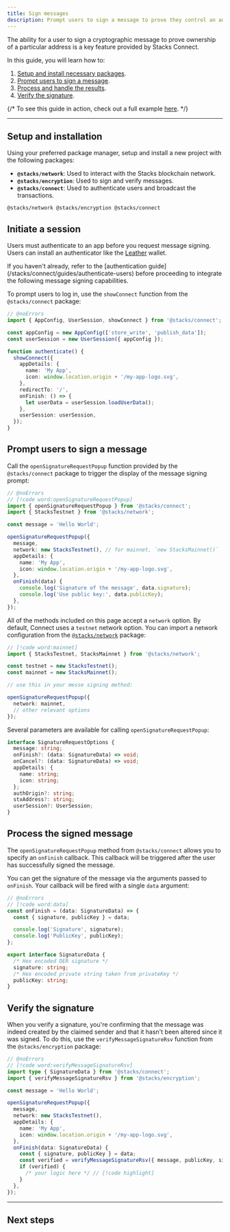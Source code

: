 ```yaml
---
title: Sign messages
description: Prompt users to sign a message to prove they control an address or authorize an in-app action.
---
```






The ability for a user to sign a cryptographic message to prove ownership of a particular address is a key feature provided by Stacks Connect.

In this guide, you will learn how to:

1. [Setup and install necessary packages](#setup-and-installation).
2. [Prompt users to sign a message](#prompt-users-to-sign-a-message).
3. [Process and handle the results](#process-the-signed-message).
4. [Verify the signature](#verify-the-signature).

{/* <Callout>To see this guide in action, check out a full example [here](https://github.com/hiro-so/stacks-connect-example).</Callout> */}

---

## Setup and installation

Using your preferred package manager, setup and install a new project with the following packages:

- **`@stacks/network`**: Used to interact with the Stacks blockchain network.
- **`@stacks/encryption`**: Used to sign and verify messages.
- **`@stacks/connect`**: Used to authenticate users and broadcast the transactions.

```package-install
@stacks/network @stacks/encryption @stacks/connect
```

## Initiate a session

Users must authenticate to an app before you request message signing. Users can install an authenticator like the [Leather](https://leather.io/install-desktop) wallet.

<Callout>
  If you haven't already, refer to the [authentication guide](/stacks/connect/guides/authenticate-users) before proceeding to integrate the following message signing capabilities.
</Callout>

To prompt users to log in, use the `showConnect` function from the `@stacks/connect` package:

```ts twoslash
// @noErrors
import { AppConfig, UserSession, showConnect } from '@stacks/connect';

const appConfig = new AppConfig(['store_write', 'publish_data']);
const userSession = new UserSession({ appConfig });

function authenticate() {
  showConnect({
    appDetails: {
      name: 'My App',
      icon: window.location.origin + '/my-app-logo.svg',
    },
    redirectTo: '/',
    onFinish: () => {
      let userData = userSession.loadUserData();
    },
    userSession: userSession,
  });
}
```

## Prompt users to sign a message

Call the `openSignatureRequestPopup` function provided by the `@stacks/connect` package to trigger the display of the message signing prompt:

```ts twoslash
// @noErrors
// [!code word:openSignatureRequestPopup]
import { openSignatureRequestPopup } from '@stacks/connect';
import { StacksTestnet } from '@stacks/network';

const message = 'Hello World';

openSignatureRequestPopup({
  message,
  network: new StacksTestnet(), // for mainnet, `new StacksMainnet()`
  appDetails: {
    name: 'My App',
    icon: window.location.origin + '/my-app-logo.svg',
  },
  onFinish(data) {
    console.log('Signature of the message', data.signature);
    console.log('Use public key:', data.publicKey);
  },
});
```

All of the methods included on this page accept a `network` option. By default, Connect uses a `testnet` network option. You can import a network configuration from the [`@stacks/network`](/stacks/stacks.js/packages/network) package:

```ts
// [!code word:mainnet]
import { StacksTestnet, StacksMainnet } from '@stacks/network';

const testnet = new StacksTestnet();
const mainnet = new StacksMainnet();

// use this in your messe signing method:

openSignatureRequestPopup({
  network: mainnet,
  // other relevant options
});
```

Several parameters are available for calling `openSignatureRequestPopup`:

```ts
interface SignatureRequestOptions {
  message: string;
  onFinish?: (data: SignatureData) => void;
  onCancel?: (data: SignatureData) => void;
  appDetails: {
    name: string;
    icon: string;
  };
  authOrigin?: string;
  stxAddress?: string;
  userSession?: UserSession;
}
```

## Process the signed message

The `openSignatureRequestPopup` method from `@stacks/connect` allows you to specify an `onFinish` callback. This callback will be triggered after the user has successfully signed the message.

You can get the signature of the message via the arguments passed to `onFinish`. Your callback will be fired with a single `data` argument:

```ts twoslash
// @noErrors
// [!code word:data]
const onFinish = (data: SignatureData) => {
  const { signature, publicKey } = data;

  console.log('Signature', signature);
  console.log('PublicKey', publicKey);
};
```

```ts
export interface SignatureData {
  /* Hex encoded DER signature */
  signature: string;
  /* Hex encoded private string taken from privateKey */
  publicKey: string;
}
```

## Verify the signature

When you verify a signature, you're confirming that the message was indeed created by the claimed sender and that it hasn't been altered since it was signed. To do this, use the `verifyMessageSignatureRsv` function from the `@stacks/encryption` package:

```ts twoslash
// @noErrors
// [!code word:verifyMessageSignatureRsv]
import type { SignatureData } from '@stacks/connect';
import { verifyMessageSignatureRsv } from '@stacks/encryption';

const message = 'Hello World';

openSignatureRequestPopup({
  message,
  network: new StacksTestnet(),
  appDetails: {
    name: 'My App',
    icon: window.location.origin + '/my-app-logo.svg',
  },
  onFinish(data: SignatureData) {
    const { signature, publicKey } = data;
    const verified = verifyMessageSignatureRsv({ message, publicKey, signature });
    if (verified) {
      /* your logic here */ // [!code highlight]
    }
  },
});
```

---

## Next steps

<Cards>
  <Card
    href="/stacks/connect/guides/sign-transactions"
    title="Sign transactions"
    description="Learn how to sign transactions using Stacks Connect."
  />
  <Card
    href="/stacks/stacks.js/guides/post-conditions"
    title="Deep dive into post-conditions"
    description="Learn how to use post-conditions to secure your smart contracts."
  />
</Cards>